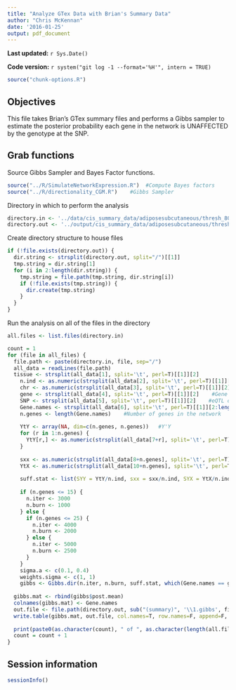 ```yaml
---
title: "Analyze GTex Data with Brian's Summary Data"
author: "Chris McKennan"
date: '2016-01-25'
output: pdf_document
---
```


**Last updated:** `r Sys.Date()`

**Code version:** `r system("git log -1 --format='%H'", intern = TRUE)`

```r
source("chunk-options.R")
```

## Objectives

This file takes Brian's GTex summary files and performs a Gibbs sampler to estimate the posterior probability each gene in the network is UNAFFECTED by the genotype at the SNP.


## Grab functions

Source Gibbs Sampler and Bayes Factor functions.

```r
source("../R/SimulateNetworkExpression.R")  #Compute Bayes factors
source("../R/directionality_CGM.R")    #Gibbs Sampler
```

Directory in which to perform the analysis

```r
directory.in <- '../data/cis_summary_data/adiposesubcutaneous/thresh_80'
directory.out <- '../output/cis_summary_data/adiposesubcutaneous/thresh_80'
```

Create directory structure to house files

```r
if (!file.exists(directory.out)) {
  dir.string <- strsplit(directory.out, split="/")[[1]]
  tmp.string = dir.string[1]
  for (i in 2:length(dir.string)) {
    tmp.string = file.path(tmp.string, dir.string[i])
    if (!file.exists(tmp.string)) {
      dir.create(tmp.string)
    }
  }
}
```


Run the analysis on all of the files in the directory

```r
all.files <- list.files(directory.in)

count = 1
for (file in all_files) {
  file.path <- paste(directory.in, file, sep="/")
  all_data = readLines(file.path)
  tissue <- strsplit(all_data[1], split='\t', perl=T)[[1]][2]
	n.ind <- as.numeric(strsplit(all_data[2], split='\t', perl=T)[[1]][2])   #Number of independent measurements
	chr <- as.numeric(strsplit(all_data[3], split='\t', perl=T)[[1]][2])    #Chromosome number
	gene <- strsplit(all_data[4], split='\t', perl=T)[[1]][2]    #Gene of interest
	SNP <- strsplit(all_data[5], split='\t', perl=T)[[1]][2]    #eQTL of interest
	Gene.names <- strsplit(all_data[6], split='\t', perl=T)[[1]][2:length(strsplit(all_data[6], split='\t', perl=T)[[1]])]   #Column names for Y'Y
	n.genes <- length(Gene.names)    #Number of genes in the network
	
	YtY <- array(NA, dim=c(n.genes, n.genes))   #Y'Y
	for (r in 1:n.genes) {
	  YtY[r,] <- as.numeric(strsplit(all_data[7+r], split='\t', perl=T)[[1]])
	}
	
	sxx <- as.numeric(strsplit(all_data[8+n.genes], split='\t', perl=T)[[1]][2])   #X'X, a scalar
	YtX <- as.numeric(strsplit(all_data[10+n.genes], split='\t', perl=T)[[1]])    #Y'X, a vector
	
	suff.stat <- list(SYY = YtY/n.ind, sxx = sxx/n.ind, SYX = YtX/n.ind, SY1 = rep(0, n.genes), mu.g = -1+sqrt(1+2*sxx/n.ind))
	
	if (n.genes <= 15) {
	  n.iter <- 3000
	  n.burn <- 1000
	} else {
	  if (n.genes <= 25) {
	    n.iter <- 4000
	    n.burn <- 2000
	  } else {
	    n.iter <- 5000
	    n.burn <- 2500
	  }
	}
	sigma.a <- c(0.1, 0.4)
	weights.sigma <- c(1, 1)
	gibbs <- Gibbs.dir(n.iter, n.burn, suff.stat, which(Gene.names == gene), n.ind, sigma.a, weights.sigma, n.genes-1)
  
  gibbs.mat <- rbind(gibbs$post.mean)
  colnames(gibbs.mat) <- Gene.names
  out.file <- file.path(directory.out, sub("(summary)", '\\1.gibbs', file, perl=T))
  write.table(gibbs.mat, out.file, col.names=T, row.names=F, append=F, quote=F)
  
  print(paste0(as.character(count), " of ", as.character(length(all.files))))
  count = count + 1
}

```


## Session information

```r
sessionInfo()
```
